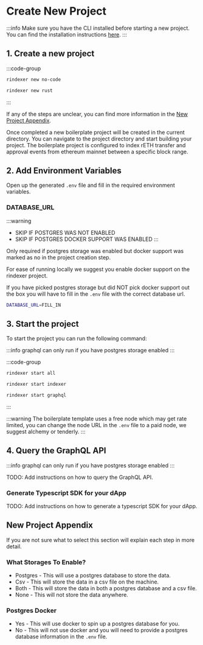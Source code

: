 # Create New Project

:::info
Make sure you have the CLI installed before starting a new project.
You can find the installation instructions [here](/docs/introduction/installation).
:::

## 1. Create a new project

:::code-group

```bash [no-code]
rindexer new no-code
```

```bash [rust]
rindexer new rust
```

:::

If any of the steps are unclear, you can find more information in the [New Project Appendix](#new-project-appendix).

Once completed a new boilerplate project will be created in the current directory. You can navigate to the project directory and start building your project.
The boilerplate project is configured to index rETH transfer and approval events from ethereum mainnet between a specific block range.

## 2. Add Environment Variables

Open up the generated `.env` file and fill in the required environment variables.

### DATABASE_URL

:::warning
- SKIP IF POSTGRES WAS NOT ENABLED
- SKIP IF POSTGRES DOCKER SUPPORT WAS ENABLED
:::

Only required if postgres storage was enabled but docker support was marked as no in the project creation step.

For ease of running locally we suggest you enable docker support on the rindexer project.

If you have picked postgres storage but did NOT pick docker support out the box you will have to fill in the `.env`
file with the correct database url.

```bash
DATABASE_URL=FILL_IN
```

## 3. Start the project

To start the project you can run the following command:

:::info
graphql can only run if you have postgres storage enabled
:::

:::code-group

```bash [graphql and indexer]
rindexer start all
```

```bash [indexer only]
rindexer start indexer
```

```bash [graphql only]
rindexer start graphql
```

:::

:::warning
The boilerplate template uses a free node which may get rate limited, you can change the node URL in the
`.env` file to a paid node, we suggest alchemy or tenderly.
:::

## 4. Query the GraphQL API

:::info
graphql can only run if you have postgres storage enabled
:::

TODO: Add instructions on how to query the GraphQL API.

### Generate Typescript SDK for your dApp

TODO: Add instructions on how to generate a typescript SDK for your dApp.

## New Project Appendix

If you are not sure what to select this section will explain each step in more detail.

### What Storages To Enable?

- Postgres - This will use a postgres database to store the data.
- Csv - This will store the data in a csv file on the machine.
- Both - This will store the data in both a postgres database and a csv file.
- None - This will not store the data anywhere.

### Postgres Docker

- Yes - This will use docker to spin up a postgres database for you.
- No - This will not use docker and you will need to provide a postgres database information in the `.env` file.